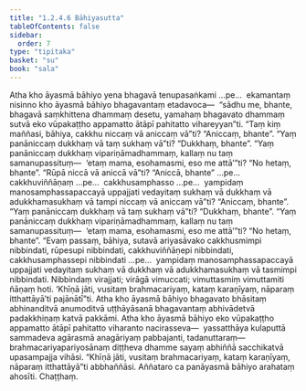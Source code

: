 ```yaml
---
title: "1.2.4.6 Bāhiyasutta"
tableOfContents: false
sidebar:
  order: 7
type: "tipitaka"
basket: "su"
book: "sala"
---
```



<DynamicBreadcrumb />

<Division number="89" book="sala" bookNo="13" page="288">

<Paragraph number="419" book="sala">
Atha kho āyasmā bāhiyo yena bhagavā tenupasaṅkami …pe…  ekamantaṃ nisinno kho āyasmā bāhiyo bhagavantaṃ etadavoca—  “sādhu me, bhante, bhagavā saṃkhittena dhammaṃ desetu, yamahaṃ bhagavato dhammaṃ sutvā eko vūpakaṭṭho appamatto ātāpī pahitatto vihareyyan”ti.
</Paragraph>

<Paragraph number="420" book="sala">
“Taṃ kiṃ maññasi, bāhiya, cakkhu niccaṃ vā aniccaṃ vā”ti?
</Paragraph>

<Paragraph number="421" book="sala">
“Aniccaṃ, bhante”.
</Paragraph>

<Paragraph number="422" book="sala">
“Yaṃ panāniccaṃ dukkhaṃ vā taṃ sukhaṃ vā”ti?
</Paragraph>

<Paragraph number="423" book="sala">
“Dukkhaṃ, bhante”.
</Paragraph>

<Paragraph number="424" book="sala">
“Yaṃ panāniccaṃ dukkhaṃ vipariṇāmadhammaṃ, kallaṃ nu taṃ samanupassituṃ—  ‘etaṃ mama, esohamasmi, eso me attā’”ti?
</Paragraph>

<Paragraph number="425" book="sala">
“No hetaṃ, bhante”.
</Paragraph>

<Paragraph number="426" book="sala">
“Rūpā niccā vā aniccā vā”ti?
</Paragraph>

<Paragraph number="427" book="sala">
“Aniccā, bhante” …pe…  cakkhuviññāṇaṃ …pe…  cakkhusamphasso …pe…  yampidaṃ manosamphassapaccayā uppajjati vedayitaṃ sukhaṃ vā dukkhaṃ vā adukkhamasukhaṃ vā tampi niccaṃ vā aniccaṃ vā”ti?
</Paragraph>

<Paragraph number="428" book="sala">
“Aniccaṃ, bhante”.
</Paragraph>

<Paragraph number="429" book="sala">
“Yaṃ panāniccaṃ dukkhaṃ vā taṃ sukhaṃ vā”ti?
</Paragraph>

<Paragraph number="430" book="sala">
“Dukkhaṃ, bhante”.
</Paragraph>

<Paragraph number="431" book="sala">
“Yaṃ panāniccaṃ dukkhaṃ vipariṇāmadhammaṃ, kallaṃ nu taṃ samanupassituṃ—  ‘etaṃ mama, esohamasmi, eso me attā’”ti?
</Paragraph>

<Paragraph number="432" book="sala">
“No hetaṃ, bhante”.
</Paragraph>

<Paragraph number="433" book="sala">
“Evaṃ passaṃ, bāhiya, sutavā ariyasāvako cakkhusmimpi nibbindati, rūpesupi nibbindati, cakkhuviññāṇepi nibbindati, cakkhusamphassepi nibbindati …pe…  yampidaṃ manosamphassapaccayā uppajjati vedayitaṃ sukhaṃ vā dukkhaṃ vā adukkhamasukhaṃ vā tasmimpi nibbindati. Nibbindaṃ virajjati; virāgā vimuccati; vimuttasmiṃ vimuttamiti ñāṇaṃ hoti. ‘Khīṇā jāti, vusitaṃ brahmacariyaṃ, kataṃ karaṇīyaṃ, nāparaṃ itthattāyā’ti pajānātī”ti.
</Paragraph>

<Paragraph number="434" book="sala">
Atha kho āyasmā bāhiyo bhagavato bhāsitaṃ abhinanditvā anumoditvā uṭṭhāyāsanā bhagavantaṃ abhivādetvā padakkhiṇaṃ katvā pakkāmi. Atha kho āyasmā bāhiyo eko vūpakaṭṭho appamatto ātāpī pahitatto viharanto nacirasseva—  yassatthāya kulaputtā sammadeva agārasmā anagāriyaṃ pabbajanti, tadanuttaraṃ—  brahmacariyapariyosānaṃ diṭṭheva dhamme sayaṃ abhiññā sacchikatvā upasampajja vihāsi. “Khīṇā jāti, vusitaṃ brahmacariyaṃ, kataṃ karaṇīyaṃ, nāparaṃ itthattāyā”ti abbhaññāsi. Aññataro ca panāyasmā bāhiyo arahataṃ ahosīti.

</Paragraph>
</Division>

<Paragraph number="435" type="center" book="sala">
Chaṭṭhaṃ.
</Paragraph>